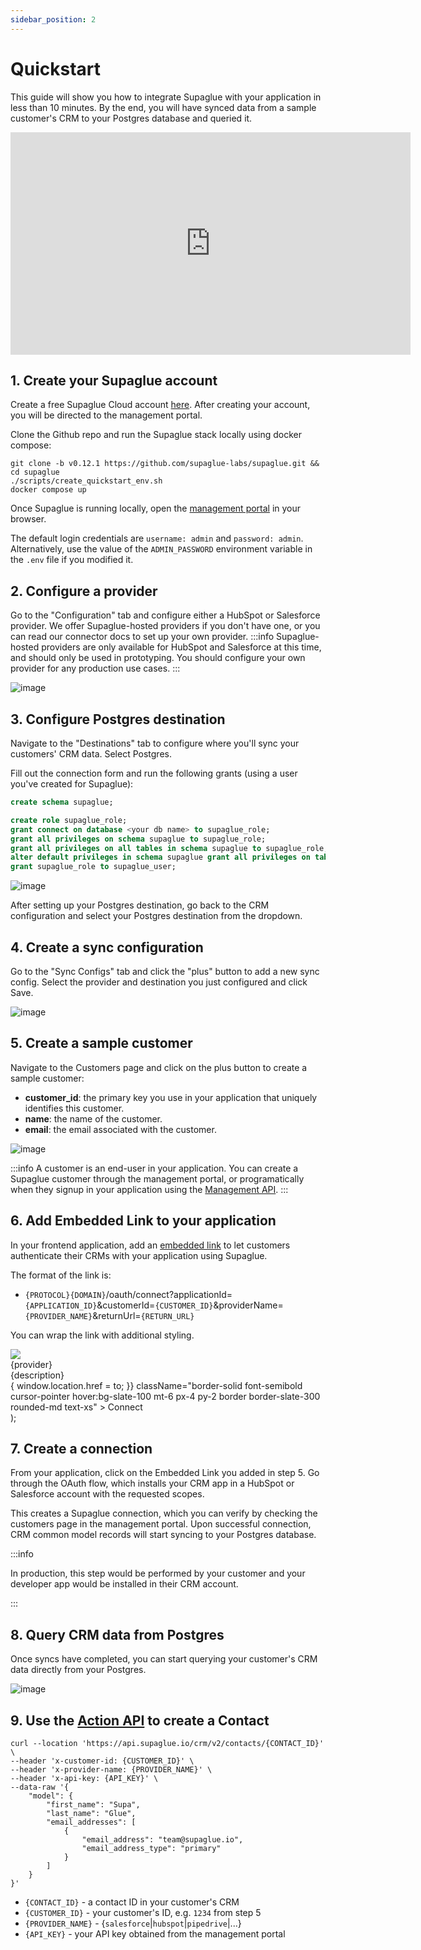 ```yaml
---
sidebar_position: 2
---
```



# Quickstart

This guide will show you how to integrate Supaglue with your application in less than 10 minutes. By the end, you will have synced data from a sample customer's CRM to your Postgres database and queried it.

<iframe
  width="640"
  height="356"
  src="https://www.loom.com/embed/579b97dc576b4aa3bcd69b0cfa50d613?sid=2417ae3a-4fe1-43a4-b84d-8067216fabaf&hide_owner=true&hide_share=true&hide_title=true&hideEmbedTopBar=true"
  frameborder="0"
  webkitallowfullscreen
  mozallowfullscreen
  allowfullscreen
></iframe>

## 1. Create your Supaglue account

<Tabs>

<TabItem value="supaglue-cloud" label="Supaglue Cloud" default>

Create a free Supaglue Cloud account [here](https://app.supaglue.io/sign-up). After creating your account, you will be directed to the management portal.

</TabItem>

<TabItem value="localhost" label="Localhost">

Clone the Github repo and run the Supaglue stack locally using docker compose:

```shell
git clone -b v0.12.1 https://github.com/supaglue-labs/supaglue.git && cd supaglue
./scripts/create_quickstart_env.sh
docker compose up
```

Once Supaglue is running locally, open the [management portal](http://localhost:3000) in your browser.

The default login credentials are `username: admin` and `password: admin`. Alternatively, use the value of the `ADMIN_PASSWORD` environment variable in the `.env` file if you modified it.

</TabItem>

</Tabs>

## 2. Configure a provider

Go to the "Configuration" tab and configure either a HubSpot or Salesforce provider. We offer Supaglue-hosted providers if you don't have one, or you can read our connector docs to set up your own provider.
:::info
Supaglue-hosted providers are only available for HubSpot and Salesforce at this time, and should only be used in prototyping. You should configure your own provider for any production use cases.
:::

<BrowserWindow url="https://app.supaglue.io/applications/62605dc1-148e-4c53-a850-82e10f71ed23/configuration/providers/crm/salesforce">

![image](/img/salesforce-config-quickstart.png)

</BrowserWindow>

## 3. Configure Postgres destination

Navigate to the "Destinations" tab to configure where you'll sync your customers' CRM data. Select Postgres.

Fill out the connection form and run the following grants (using a user you've created for Supaglue):

```sql
create schema supaglue;

create role supaglue_role;
grant connect on database <your db name> to supaglue_role;
grant all privileges on schema supaglue to supaglue_role;
grant all privileges on all tables in schema supaglue to supaglue_role;
alter default privileges in schema supaglue grant all privileges on tables to supaglue_role;
grant supaglue_role to supaglue_user;
```

<BrowserWindow url="https://app.supaglue.io/applications/62605dc1-148e-4c53-a850-82e10f71ed23/configuration/destinations/postgres">

![image](/img/postgres-form-quickstart.png)

</BrowserWindow>

After setting up your Postgres destination, go back to the CRM configuration and select your Postgres destination from the dropdown.

## 4. Create a sync configuration

Go to the "Sync Configs" tab and click the "plus" button to add a new sync config. Select the provider and destination you just configured and click Save.

<BrowserWindow url="https://app.supaglue.io/applications/62605dc1-148e-4c53-a850-82e10f71ed23/configuration/sync_configs/e8a88575-efdb-4560-ae94-3871e8e51b18">

![image](/img/sync-config-quickstart.png)

</BrowserWindow>

## 5. Create a sample customer

Navigate to the Customers page and click on the plus button to create a sample customer:

- **customer_id**: the primary key you use in your application that uniquely identifies this customer.
- **name**: the name of the customer.
- **email**: the email associated with the customer.

<BrowserWindow url="https://app.supaglue.io/applications/62605dc1-148e-4c53-a850-82e10f71ed23/customers">

![image](/img/customer-config-quickstart.png)

</BrowserWindow>

:::info
A customer is an end-user in your application. You can create a Supaglue customer through the management portal, or programatically when they signup in your application using the [Management API](/api/v2/mgmt/upsert-customer).
:::

## 6. Add Embedded Link to your application

In your frontend application, add an [embedded link](platform/managed-auth#embedded-links) to let customers authenticate their CRMs with your application using Supaglue.

The format of the link is:

- `{PROTOCOL}{DOMAIN}`/oauth/connect?applicationId=`{APPLICATION_ID}`&customerId=`{CUSTOMER_ID}`&providerName=`{PROVIDER_NAME}`&returnUrl=`{RETURN_URL}`

You can wrap the link with additional styling.

  <div className="mb-4 p-6 max-w-4xl flex flex-col border rounded-md border-slate-200 border-solid items-start">
    <img src={icon} style={{ width: 'auto', height: '36px' }} />
    <div className="font-semibold mt-4">{provider}</div>
    <div className="text-xs mt-2">{description}</div>
    <div
      onClick={() => {
        window.location.href = to;
      }}
      className="border-solid font-semibold cursor-pointer hover:bg-slate-100 mt-6 px-4 py-2 border border-slate-300 rounded-md text-xs"
    >
      Connect
    </div>
  </div>
);

<div className="grid grid-cols-2 gap-4">

<IntegrationCard
  icon="/img/salesforce.svg"
  provider="Salesforce"
  description="Sync your leads in and out of Salesforce"
  to="http://localhost:8080/oauth/connect?applicationId=a4398523-03a2-42dd-9681-c91e3e2efaf4&customerId=external-customer-salesforce&providerName=salesforce&returnUrl=https%3A%2F%2Fdocs.supaglue.com%2Fquickstart%233-query-the-supaglue-unified-api"
/>

<IntegrationCard
  icon="/img/hubspot.svg"
  provider="Hubspot"
  description="Sync your leads in and out of HubSpot"
  to="http://localhost:8080/oauth/connect?applicationId=a4398523-03a2-42dd-9681-c91e3e2efaf4&customerId=external-customer-hubspot&providerName=hubspot&returnUrl=https%3A%2F%2Fdocs.supaglue.com%2Fquickstart%233-query-the-supaglue-unified-api"
/>
</div>

## 7. Create a connection

From your application, click on the Embedded Link you added in step 5. Go through the OAuth flow, which installs your CRM app in a HubSpot or Salesforce account with the requested scopes.

This creates a Supaglue connection, which you can verify by checking the customers page in the management portal. Upon successful connection, CRM common model records will start syncing to your Postgres database.

:::info

In production, this step would be performed by your customer and your developer app would be installed in their CRM account.

:::

<div className="grid grid-cols-2 gap-4 justify-items-center">
<div>
  <ThemedImage
    alt="Salesforce Example App"
    width="100%"
    sources={{
      light: '/img/salesforce_app.png',
      dark: '/img/salesforce_app.png',
    }}
  />
</div>

<div>
  <ThemedImage
    alt="HubSpot Example App"
    width="100%"
    sources={{
      light: '/img/hubspot_app.png',
      dark: '/img/hubspot_app.png',
    }}
  />
</div>
</div>

## 8. Query CRM data from Postgres

Once syncs have completed, you can start querying your customer's CRM data directly from your Postgres.

![image](/img/postgres-sql.png)

## 9. Use the [Action API](api/introduction) to create a Contact

```
curl --location 'https://api.supaglue.io/crm/v2/contacts/{CONTACT_ID}' \
--header 'x-customer-id: {CUSTOMER_ID}' \
--header 'x-provider-name: {PROVIDER_NAME}' \
--header 'x-api-key: {API_KEY}' \
--data-raw '{
    "model": {
        "first_name": "Supa",
        "last_name": "Glue",
        "email_addresses": [
            {
                "email_address": "team@supaglue.io",
                "email_address_type": "primary"
            }
        ]
    }
}'
```

- `{CONTACT_ID}` - a contact ID in your customer's CRM
- `{CUSTOMER_ID}` - your customer's ID, e.g. `1234` from step 5
- `{PROVIDER_NAME}` - {`salesforce`|`hubspot`|`pipedrive`|...}
- `{API_KEY}` - your API key obtained from the management portal
